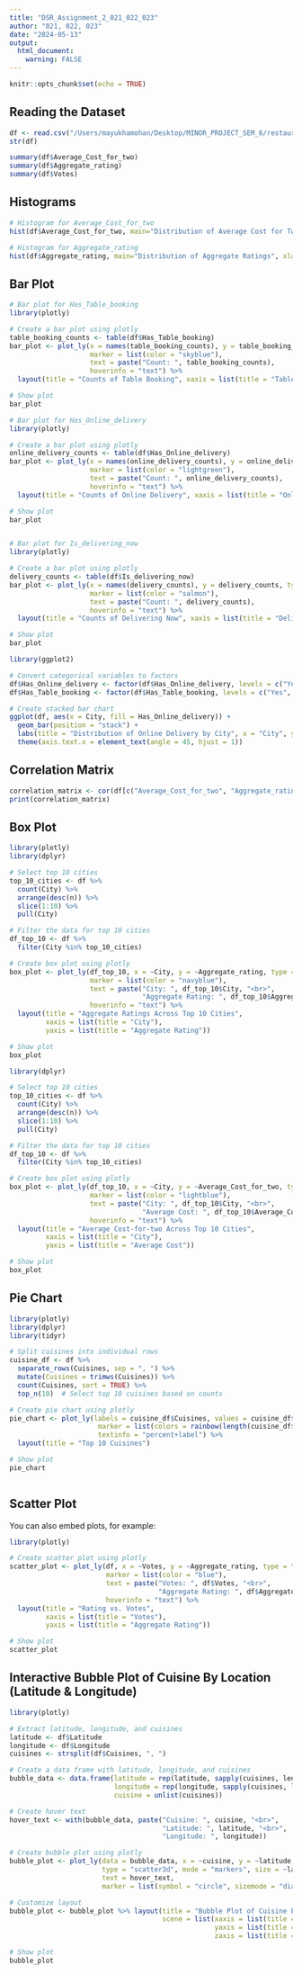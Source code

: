 ```yaml
---
title: "DSR_Assignment_2_021_022_023"
author: "021, 022, 023"
date: "2024-05-13"
output: 
  html_document:
    warning: FALSE
---
```


```r
knitr::opts_chunk$set(echo = TRUE)
```

## Reading the Dataset

```r
df <- read.csv("/Users/mayukhamohan/Desktop/MINOR_PROJECT_SEM_6/restaurants_with_top_5_dishes.csv")
str(df)

summary(df$Average_Cost_for_two)
summary(df$Aggregate_rating)
summary(df$Votes)

```

## Histograms

```r
# Histogram for Average_Cost_for_two
hist(df$Average_Cost_for_two, main="Distribution of Average Cost for Two", xlab="Average Cost")

```

```r
# Histogram for Aggregate_rating
hist(df$Aggregate_rating, main="Distribution of Aggregate Ratings", xlab="Aggregate Rating")

```

## Bar Plot

```r

# Bar plot for Has_Table_booking
library(plotly)

# Create a bar plot using plotly
table_booking_counts <- table(df$Has_Table_booking)
bar_plot <- plot_ly(x = names(table_booking_counts), y = table_booking_counts, type = "bar",
                    marker = list(color = "skyblue"), 
                    text = paste("Count: ", table_booking_counts),
                    hoverinfo = "text") %>%
  layout(title = "Counts of Table Booking", xaxis = list(title = "Table Booking"), yaxis = list(title = "Count"))

# Show plot
bar_plot

```

```r
# Bar plot for Has_Online_delivery
library(plotly)

# Create a bar plot using plotly
online_delivery_counts <- table(df$Has_Online_delivery)
bar_plot <- plot_ly(x = names(online_delivery_counts), y = online_delivery_counts, type = "bar",
                    marker = list(color = "lightgreen"), 
                    text = paste("Count: ", online_delivery_counts),
                    hoverinfo = "text") %>%
  layout(title = "Counts of Online Delivery", xaxis = list(title = "Online Delivery"), yaxis = list(title = "Count"))

# Show plot
bar_plot



```

```r
# Bar plot for Is_delivering_now
library(plotly)

# Create a bar plot using plotly
delivery_counts <- table(df$Is_delivering_now)
bar_plot <- plot_ly(x = names(delivery_counts), y = delivery_counts, type = "bar",
                    marker = list(color = "salmon"), 
                    text = paste("Count: ", delivery_counts),
                    hoverinfo = "text") %>%
  layout(title = "Counts of Delivering Now", xaxis = list(title = "Delivering Now"), yaxis = list(title = "Count"))

# Show plot
bar_plot

```

```r
library(ggplot2)

# Convert categorical variables to factors
df$Has_Online_delivery <- factor(df$Has_Online_delivery, levels = c("Yes", "No"))
df$Has_Table_booking <- factor(df$Has_Table_booking, levels = c("Yes", "No"))

# Create stacked bar chart
ggplot(df, aes(x = City, fill = Has_Online_delivery)) +
  geom_bar(position = "stack") +
  labs(title = "Distribution of Online Delivery by City", x = "City", y = "Count") +
  theme(axis.text.x = element_text(angle = 45, hjust = 1))

```

## Correlation Matrix

```r
correlation_matrix <- cor(df[c("Average_Cost_for_two", "Aggregate_rating", "Votes")])
print(correlation_matrix)


```

## Box Plot

```r
library(plotly)
library(dplyr)

# Select top 10 cities
top_10_cities <- df %>%
  count(City) %>%
  arrange(desc(n)) %>%
  slice(1:10) %>%
  pull(City)

# Filter the data for top 10 cities
df_top_10 <- df %>%
  filter(City %in% top_10_cities)

# Create box plot using plotly
box_plot <- plot_ly(df_top_10, x = ~City, y = ~Aggregate_rating, type = "box",
                    marker = list(color = "navyblue"),
                    text = paste("City: ", df_top_10$City, "<br>",
                                 "Aggregate Rating: ", df_top_10$Aggregate_rating),
                    hoverinfo = "text") %>%
  layout(title = "Aggregate Ratings Across Top 10 Cities",
         xaxis = list(title = "City"),
         yaxis = list(title = "Aggregate Rating"))

# Show plot
box_plot


```

```r
library(dplyr)

# Select top 10 cities
top_10_cities <- df %>%
  count(City) %>%
  arrange(desc(n)) %>%
  slice(1:10) %>%
  pull(City)

# Filter the data for top 10 cities
df_top_10 <- df %>%
  filter(City %in% top_10_cities)

# Create box plot using plotly
box_plot <- plot_ly(df_top_10, x = ~City, y = ~Average_Cost_for_two, type = "box",
                    marker = list(color = "lightblue"),
                    text = paste("City: ", df_top_10$City, "<br>",
                                 "Average Cost: ", df_top_10$Average_Cost_for_two),
                    hoverinfo = "text") %>%
  layout(title = "Average Cost-for-two Across Top 10 Cities",
         xaxis = list(title = "City"),
         yaxis = list(title = "Average Cost"))

# Show plot
box_plot

```

## Pie Chart

```r
library(plotly)
library(dplyr)
library(tidyr)

# Split cuisines into individual rows
cuisine_df <- df %>%
  separate_rows(Cuisines, sep = ", ") %>%
  mutate(Cuisines = trimws(Cuisines)) %>%
  count(Cuisines, sort = TRUE) %>%
  top_n(10)  # Select top 10 cuisines based on counts

# Create pie chart using plotly
pie_chart <- plot_ly(labels = cuisine_df$Cuisines, values = cuisine_df$n, type = "pie",
                      marker = list(colors = rainbow(length(cuisine_df$Cuisines))),
                      textinfo = "percent+label") %>%
  layout(title = "Top 10 Cuisines")

# Show plot
pie_chart



```

## Scatter Plot

You can also embed plots, for example:

```r
library(plotly)

# Create scatter plot using plotly
scatter_plot <- plot_ly(df, x = ~Votes, y = ~Aggregate_rating, type = "scatter", mode = "markers",
                        marker = list(color = "blue"),
                        text = paste("Votes: ", df$Votes, "<br>",
                                     "Aggregate Rating: ", df$Aggregate_rating),
                        hoverinfo = "text") %>%
  layout(title = "Rating vs. Votes",
         xaxis = list(title = "Votes"),
         yaxis = list(title = "Aggregate Rating"))

# Show plot
scatter_plot

```

## Interactive Bubble Plot of Cuisine By Location (Latitude & Longitude)


```r
library(plotly)

# Extract latitude, longitude, and cuisines
latitude <- df$Latitude
longitude <- df$Longitude
cuisines <- strsplit(df$Cuisines, ", ")

# Create a data frame with latitude, longitude, and cuisines
bubble_data <- data.frame(latitude = rep(latitude, sapply(cuisines, length)),
                          longitude = rep(longitude, sapply(cuisines, length)),
                          cuisine = unlist(cuisines))

# Create hover text
hover_text <- with(bubble_data, paste("Cuisine: ", cuisine, "<br>",
                                      "Latitude: ", latitude, "<br>",
                                      "Longitude: ", longitude))

# Create bubble plot using plotly
bubble_plot <- plot_ly(data = bubble_data, x = ~cuisine, y = ~latitude, z = ~longitude,
                       type = "scatter3d", mode = "markers", size = ~latitude,
                       text = hover_text,
                       marker = list(symbol = "circle", sizemode = "diameter", opacity = 0.6))

# Customize layout
bubble_plot <- bubble_plot %>% layout(title = "Bubble Plot of Cuisine by Location",
                                      scene = list(xaxis = list(title = "Cuisine"),
                                                   yaxis = list(title = "Latitude"),
                                                   zaxis = list(title = "Longitude")))

# Show plot
bubble_plot


```
